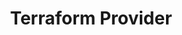 ---
title: Terraform Provider
url: https://registry.terraform.io/providers/PrefectHQ/prefect/latest/docs/guides/getting-started
---